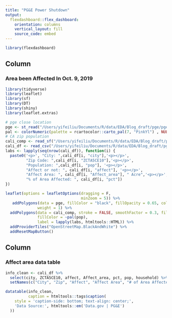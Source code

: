 ```yaml
---
title: "PG&E Power Shutdown"
output: 
  flexdashboard::flex_dashboard:
    orientation: columns
    vertical_layout: fill
    source_code: embed
---
```


```r
library(flexdashboard)
```

Column {data-width=650}
-----------------------------------------------------------------------

### Area been Affected In Oct. 9, 2019

```r
library(tidyverse)
library(leaflet)
library(sf)
library(DT)
library(shiny)
library(leaflet.extras)

# pge close location
pge <- st_read("/Users/yifeiliu/Documents/R/data/EDA/Blog_draft/pge/pge_simple.gpkg")
pal <- colorNumeric(palette = rcartocolor::carto_pal(7, "PinkYl") , NULL)
# CA zip population
cali_comp <- read_sf("/Users/yifeiliu/Documents/R/data/EDA/Blog_draft/pge/cali_comp.gpkg")
cali_df <- read_csv("/Users/yifeiliu/Documents/R/data/EDA/Blog_draft/pge/cali_comp.csv")
labs <- lapply(seq(nrow(cali_df)), function(i) {
  paste0('<p>', "City: ",cali_df[i, "city"],'<p></p>',
         "Zip Code: ",cali_df[i, "ZCTA5CE10"],'<p></p>',
         "Population: ",cali_df[i, "pop"], '<p></p>',
         "Affect or not: ", cali_df[i, "affect"], '<p></p>',
         "Affect Area: ", cali_df[i, "Affect_area"], " Acre",'<p></p>',
         "% of Area Affected: ", cali_df[i, "pct"])
})
```

```r
leaflet(options = leafletOptions(dragging = F,
                                 minZoom = 5)) %>%
   addPolygons(data = pge, fillColor = "black", fillOpacity = 0.65, color = "black", 
              weight = 1) %>%
  addPolygons(data = cali_comp, stroke = FALSE, smoothFactor = 0.3, fillOpacity = 0.7, color = "#03F", 
              fillColor = ~pal(pop),
              label = lapply(labs, htmltools::HTML)) %>%
  addProviderTiles("OpenStreetMap.BlackAndWhite") %>%
  addResetMapButton()
```


Column {data-width=350}
-----------------------------------------------------------------------

### Affect area data table

```r

info_clean <- cali_df %>%
  select(city, ZCTA5CE10, affect, Affect_area, pct, pop, household) %>%
  setNames(c("City", "Zip", "Affect", "Affect Area", "# of Area Affected", "Population", "# Household"))

datatable(info_clean,
          caption = htmltools::tags$caption(
    style = 'caption-side: bottom; text-align: center;',
    'Data Source:', htmltools::em('Data.gov | PG&E')
  ))

```



